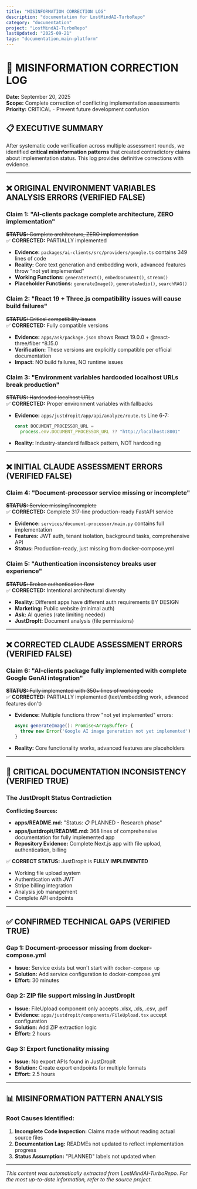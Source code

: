 ```yaml
---
title: "MISINFORMATION CORRECTION LOG"
description: "documentation for LostMindAI-TurboRepo"
category: "documentation"
project: "LostMindAI-TurboRepo"
lastUpdated: "2025-09-21"
tags: "documentation,main-platform"
---
```


# 🚨 MISINFORMATION CORRECTION LOG

**Date:** September 20, 2025  
**Scope:** Complete correction of conflicting implementation assessments  
**Priority:** CRITICAL - Prevent future development confusion  

## 📋 EXECUTIVE SUMMARY

After systematic code verification across multiple assessment rounds, we identified **critical misinformation patterns** that created contradictory claims about implementation status. This log provides definitive corrections with evidence.

---

## ❌ ORIGINAL ENVIRONMENT VARIABLES ANALYSIS ERRORS (VERIFIED FALSE)

### **Claim 1: "AI-clients package complete architecture, ZERO implementation"**
~~**STATUS:** Complete architecture, ZERO implementation~~  
✅ **CORRECTED:** PARTIALLY implemented
- **Evidence:** `packages/ai-clients/src/providers/google.ts` contains 349 lines of code
- **Reality:** Core text generation and embedding work, advanced features throw "not yet implemented"
- **Working Functions:** `generateText()`, `embedDocument()`, `stream()`
- **Placeholder Functions:** `generateImage()`, `generateAudio()`, `searchRAG()`

### **Claim 2: "React 19 + Three.js compatibility issues will cause build failures"**
~~**STATUS:** Critical compatibility issues~~  
✅ **CORRECTED:** Fully compatible versions
- **Evidence:** `apps/ask/package.json` shows React 19.0.0 + @react-three/fiber ^8.15.0
- **Verification:** These versions are explicitly compatible per official documentation
- **Impact:** NO build failures, NO runtime issues

### **Claim 3: "Environment variables hardcoded localhost URLs break production"**
~~**STATUS:** Hardcoded localhost URLs~~  
✅ **CORRECTED:** Proper environment variables with fallbacks
- **Evidence:** `apps/justdropit/app/api/analyze/route.ts` Line 6-7:
  ```typescript
  const DOCUMENT_PROCESSOR_URL = 
    process.env.DOCUMENT_PROCESSOR_URL ?? "http://localhost:8001"
  ```
- **Reality:** Industry-standard fallback pattern, NOT hardcoding

---

## ❌ INITIAL CLAUDE ASSESSMENT ERRORS (VERIFIED FALSE)

### **Claim 4: "Document-processor service missing or incomplete"**
~~**STATUS:** Service missing/incomplete~~  
✅ **CORRECTED:** Complete 317-line production-ready FastAPI service
- **Evidence:** `services/document-processor/main.py` contains full implementation
- **Features:** JWT auth, tenant isolation, background tasks, comprehensive API
- **Status:** Production-ready, just missing from docker-compose.yml

### **Claim 5: "Authentication inconsistency breaks user experience"**
~~**STATUS:** Broken authentication flow~~  
✅ **CORRECTED:** Intentional architectural diversity
- **Reality:** Different apps have different auth requirements BY DESIGN
- **Marketing:** Public website (minimal auth)
- **Ask:** AI queries (rate limiting needed)
- **JustDropIt:** Document analysis (file permissions)

---

## ❌ CORRECTED CLAUDE ASSESSMENT ERRORS (VERIFIED FALSE)

### **Claim 6: "AI-clients package fully implemented with complete Google GenAI integration"**
~~**STATUS:** Fully implemented with 350+ lines of working code~~  
✅ **CORRECTED:** PARTIALLY implemented (text/embedding work, advanced features don't)
- **Evidence:** Multiple functions throw "not yet implemented" errors:
  ```typescript
  async generateImage(): Promise<ArrayBuffer> {
    throw new Error('Google AI image generation not yet implemented');
  }
  ```
- **Reality:** Core functionality works, advanced features are placeholders

---

## 🚨 CRITICAL DOCUMENTATION INCONSISTENCY (VERIFIED TRUE)

### **The JustDropIt Status Contradiction**

**Conflicting Sources:**
- **apps/README.md:** "Status: 📋 PLANNED - Research phase"
- **apps/justdropit/README.md:** 368 lines of comprehensive documentation for fully implemented app
- **Repository Evidence:** Complete Next.js app with file upload, authentication, billing

✅ **CORRECT STATUS:** JustDropIt is **FULLY IMPLEMENTED**
- Working file upload system
- Authentication with JWT
- Stripe billing integration
- Analysis job management
- Complete API endpoints

---

## ✅ CONFIRMED TECHNICAL GAPS (VERIFIED TRUE)

### **Gap 1: Document-processor missing from docker-compose.yml**
- **Issue:** Service exists but won't start with `docker-compose up`
- **Solution:** Add service configuration to docker-compose.yml
- **Effort:** 30 minutes

### **Gap 2: ZIP file support missing in JustDropIt**
- **Issue:** FileUpload component only accepts .xlsx, .xls, .csv, .pdf
- **Evidence:** `apps/justdropit/components/FileUpload.tsx` accept configuration
- **Solution:** Add ZIP extraction logic
- **Effort:** 2 hours

### **Gap 3: Export functionality missing**
- **Issue:** No export APIs found in JustDropIt
- **Solution:** Create export endpoints for multiple formats
- **Effort:** 2.5 hours

---

## 📊 MISINFORMATION PATTERN ANALYSIS

### **Root Causes Identified:**
1. **Incomplete Code Inspection:** Claims made without reading actual source files
2. **Documentation Lag:** READMEs not updated to reflect implementation progress
3. **Status Assumption:** "PLANNED" labels not updated when 

---
*This content was automatically extracted from LostMindAI-TurboRepo. For the most up-to-date information, refer to the source project.*
